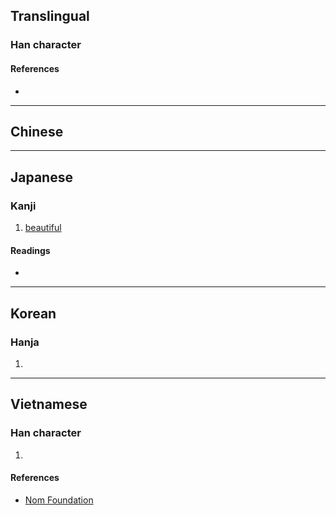 {{also|妍}}
{{character info/new}}
==Translingual==

===Han character===
{{Han char|rn=38|rad=女|as=06|sn=9|four=|canj=VMJJ|ids=⿰女幵}}

====References====
* {{Han ref|kx=0261.130|hdz=21042.030|uh=59F8|ud=23032}}

----

==Chinese==
{{zh-see|妍|v}}

----

==Japanese==

===Kanji===
{{ja-kanji|grade=|rs=女06}}

# [[beautiful]]

====Readings====
* {{ja-readings|on=[[けん]] (ken), [[げん]] (gen)|kun=[[うつくしい]] (utsukushii)}}

----

==Korean==

===Hanja===
{{ko-hanja|hangeul=연|rv=yeon|mr=yŏn}}

# {{defn|lang=ko|sort=女06}}

----

==Vietnamese==

===Han character===
{{vi-hantu|[[nghiên]]|rs=女06}}

# {{defn|lang=vi|sort=女06}}

====References====
* [http://nomfoundation.org/common/nom_details.php?codepoint=59f8 Nom Foundation]